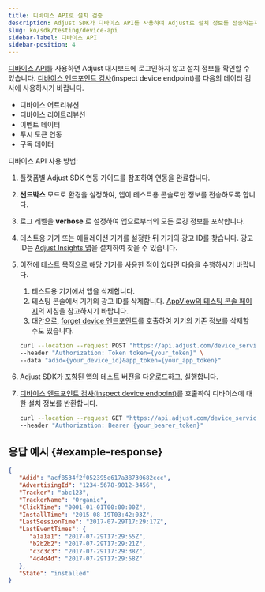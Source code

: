 ```yaml
---
title: 디바이스 API로 설치 검증
description: Adjust SDK가 디바이스 API를 사용하여 Adjust로 설치 정보를 전송하는지 테스트
slug: ko/sdk/testing/device-api
sidebar-label: 디바이스 API
sidebar-position: 4
---
```


[디바이스 API](/ko/api/device-api/)를 사용하면 Adjust 대시보드에 로그인하지 않고 설치 정보를 확인할 수 있습니다. [디바이스 엔드포인트 검사](/ko/api/device-api/inspect/)\(inspect device endpoint\)를 다음의 데이터 검사에 사용하시기 바랍니다.

- 디바이스 어트리뷰션
- 디바이스 리어트리뷰션
- 이벤트 데이터
- 푸시 토큰 연동
- 구독 데이터

디바이스 API 사용 방법:

1. 플랫폼별 Adjust SDK 연동 가이드를 참조하여 연동을 완료합니다.

2. **샌드박스** 모드로 환경을 설정하여, 앱이 테스트용 콘솔로만 정보를 전송하도록 합니다.

3. 로그 레벨을 **verbose** 로 설정하여 앱으로부터의 모든 로깅 정보를 포착합니다.

4. 테스트용 기기 또는 에뮬레이션 기기를 설정한 뒤 기기의 광고 ID를 찾습니다. 광고 ID는 [Adjust Insights 앱](https://apps.apple.com/us/app/adjust-insights/id1125517808)을 설치하여 찾을 수 있습니다.

5. 이전에 테스트 목적으로 해당 기기를 사용한 적이 있다면 다음을 수행하시기 바랍니다.

   1. 테스트용 기기에서 앱을 삭제합니다.
   2. 테스팅 콘솔에서 기기의 광고 ID를 삭제합니다. [AppView의 테스팅 콘솔 페이지](https://help.adjust.com/ko/article/testing-console#forget-device)의 지침을 참고하시기 바랍니다.
   3. 대안으로, [forget device 엔드포인트](/ko/api/device-api/forget/)를 호출하여 기기의 기존 정보를 삭제할 수도 있습니다.

   ```bash
   curl --location --request POST "https://api.adjust.com/device_service/api/v1/forget_device" \
   --header "Authorization: Token token={your_token}" \
   --data "adid={your_device_id}&app_token={your_app_token}"
   ```

6. Adjust SDK가 포함된 앱의 테스트 버전을 다운로드하고, 실행합니다.

7. [디바이스 엔드포인트 검사\(inspect device endpoint\)](/ko/api/device-api/inspect/)를 호출하여 디바이스에 대한 설치 정보를 반환합니다.

   ```bash
   curl --location --request GET "https://api.adjust.com/device_service/api/v1/inspect_device?advertising_id={your_advertising_id}&app_token={your_app_token}" \
   --header "Authorization: Bearer {your_bearer_token}"
   ```

## 응답 예시 \{\#example\-response\}

```json
{
   "Adid": "acf8534f2f052395e617a38730682ccc",
   "AdvertisingId": "1234-5678-9012-3456",
   "Tracker": "abc123",
   "TrackerName": "Organic",
   "ClickTime": "0001-01-01T00:00:00Z",
   "InstallTime": "2015-08-19T03:42:03Z",
   "LastSessionTime": "2017-07-29T17:29:17Z",
   "LastEventTimes": {
      "a1a1a1": "2017-07-29T17:29:55Z",
      "b2b2b2": "2017-07-29T17:29:21Z",
      "c3c3c3": "2017-07-29T17:29:38Z",
      "4d4d4d": "2017-07-29T17:29:58Z"
   },
   "State": "installed"
}
```
